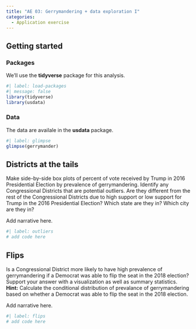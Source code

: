 ```yaml
---
title: "AE 03: Gerrymandering + data exploration I"
categories: 
  - Application exercise
---
```


## Getting started

### Packages

We'll use the **tidyverse** package for this analysis.

```r
#| label: load-packages
#| message: false
library(tidyverse)
library(usdata)
```

### Data

The data are availale in the **usdata** package.

```r
#| label: glimpse
glimpse(gerrymander)
```

## Districts at the tails

Make side-by-side box plots of percent of vote received by Trump in 2016 Presidential Election by prevalence of gerrymandering.
Identify any Congressional Districts that are potential outliers.
Are they different from the rest of the Congressional Districts due to high support or low support for Trump in the 2016 Presidential Election?
Which state are they in?
Which city are they in?

Add narrative here.

```r
#| label: outliers
# add code here
```

## Flips

Is a Congressional District more likely to have high prevalence of gerrymandering if a Democrat was able to flip the seat in the 2018 election?
Support your answer with a visualization as well as summary statistics.
**Hint:** Calculate the conditional distribution of prevalance of gerrymandering based on whether a Democrat was able to flip the seat in the 2018 election.

Add narrative here.

```r
#| label: flips
# add code here
```

